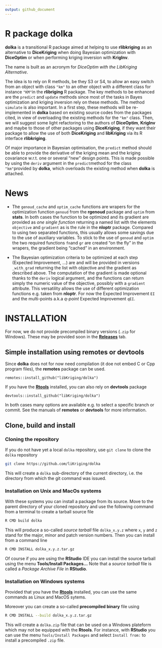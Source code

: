 ```yaml
---
output: github_document
---
```


<!-- README.md is generated from README.Rmd. Please edit that file -->

# R package dolka

**dolka** is a transitional R package aimed at helping to use
**rlibkriging** as an alternative to **DiceKriging** when doing
Bayesian optimization with **DiceOptim** or when performing kriging
inversion with **KrigInv**.

The name is built as an acronym for *DiceOptim with the LibKriging
Alternative*.

The idea is to rely on R methods, be they S3 or S4, to allow an easy
switch from an object with class `"km"` to an other object with a
different class for instance `"KM"`in the **rlibriging** R
package. The key methods to be enhanced are the `predict` and `update`
methods since most of the tasks in Bayes optimization and kriging
inversion rely on these methods. The method `simulate` is also
important.  In a first step, these methods will be re-implemented in
**dolka** based on existing source codes from the packages cited, in
view of overloading the existing methods for the `"km"` class. Then,
we will suggest some light refactoring to the authors of
**DiceOptim**, **KrigInv** and maybe to those of other packages using
**DiceKriging**, if they want their package to allow the use of both
**DiceKriging** and **libKriging** via its R interface
**rlibkriging**.

Of major importance in Bayesian optimisation, the `predict` method
should be able to provide the derivative of the kriging mean and the
kriging covariance w.r.t. one or several "new" design points. This is
made possible by using the `deriv` argument in the `predict`method for
the class `"km"`provided by **dolka**, which overloads the existing
method when **dolka** is attached.

# News

- The `genoud_cache` and `optim_cache` functions are wrapers for the
  optimization function `genoud` from the **rgenoud** package and
  `optim` from **stats**. In both cases the function to be optimized
  and its gradient are provided as *one single function* returning a
  named list with the elements `objective` and `gradient` as is the
  rule in the **nloptr** package. Compared to using two separated
  functions, this usually allows some savings due to the use of
  auxiliary variables. To stick to the use of `genoud` and `optim` the
  two required functions `fn`and `gr` are created "on the fly" in the
  wrapers, the gradient being "cached" in an environment.
  
- The Bayesian optimization criteria to be optimized at each step
  (Expected Improvement, ...) are and will be provided in versions
  `_with_grad` returning the list with objective and the gradient as
  described above. The computation of the gradient is made optional
  thanks to the `deriv` logical argument, and the functions can return
  simply the numeric value of the objective, possibly with a
  `gradient` attribute. This versatility allows the use of different
  optimization functions e.g. taken from **nloptr**. For now the
  Expected Improvement `EI` and the multi-points a.k.a *q-point*
  Expected Improvement `qEI`.
  
# INSTALLATION


For now, we do not provide precompiled binary versions (`.zip` for
Windows). These may be provided soon in the 
[**Releases**](https://github.com/libKriging/dolka/releases) tab.

## Simple installation using **remotes** or **devtools**

Since **dolka** does not for now need compilation (it doe not embed C
or Cpp program files), the **remotes** package can be used.

```
remotes::install_github("libKriging/dolka")
```

If you have the 
[**Rtools**](https://cran.r-project.org/bin/windows/Rtools/)
installed, you can also rely on **devtools** package 
```
devtools::install_github("libKriging/dolka")
```

In both cases many options are available e.g. to select a specific
branch or commit. See the manuals of **remotes** or **devtools** for
more information.


## Clone, build and install

### Cloning the repository

If you do not have yet a local `dolka` repository, use `git clone` to
clone the `dolka` repository

``` bash
git clone https://github.com/liKriging/dolka
```

This will create a `dolka` sub-directory of the current directory,
i.e. the directory from which the git command was issued. 

### Installation on Unix and MacOs systems

With these systems you can install a package from its source. Move to
the parent directory of your cloned repository and use the following
command from a terminal to create a tarball source file

``` bash
R CMD build dolka
```
This will produce a so-called *source tarball* file
`dolka_x.y.z` where `x`, `y` and
`z` stand for the major, minor and patch version numbers. Then you can
install from a command line

``` bash
R CMD INSTALL dolka_x.y.z.tar.gz
```
Of course if you are using the **RStudio** IDE you can install the 
source tarball using the menu **Tools/Install Packages...** Note that
a *source tarball* file is called a *Package Archive File* in **RStudio**.


### Installation on Windows systems

Provided that you have the
[**Rtools**](https://cran.r-project.org/bin/windows/Rtools/)
installed, you can use the same commands as Linux and MacOS sytems.

Moreover you can create a so-called **precompiled binary** file using

``` bash
R CMD INSTALL --build dolka_x.y.z.tar.gz
```

This will create a `dolka.zip` file that can be used on a Windows
plateform which may not be equipped with the **Rtools**. For instance,
with **RStudio** you can use the menu `Tools/Install Packages` and
select `Install from:` to install a precompiled `.zip` file.
